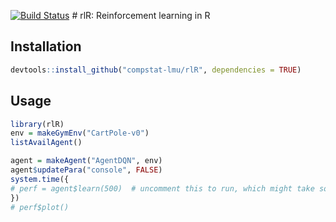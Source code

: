[![Build Status](https://travis-ci.com/compstat-lmu/rlR.svg?branch=master)](https://travis-ci.com/compstat-lmu/rlR)
# rlR: Reinforcement learning in R

## Installation
```r
devtools::install_github("compstat-lmu/rlR", dependencies = TRUE)
```

## Usage
```r
library(rlR)
env = makeGymEnv("CartPole-v0")
listAvailAgent()
```


```r
agent = makeAgent("AgentDQN", env)
agent$updatePara("console", FALSE)
system.time({
# perf = agent$learn(500)  # uncomment this to run, which might take some time
})
# perf$plot()
```



